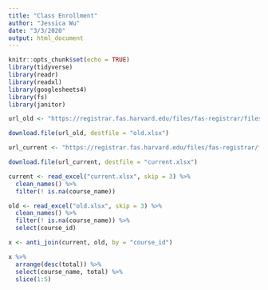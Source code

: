 ```yaml
---
title: "Class Enrollment"
author: "Jessica Wu"
date: "3/3/2020"
output: html_document
---
```


```r
knitr::opts_chunk$set(echo = TRUE)
library(tidyverse)
library(readr)
library(readxl)
library(googlesheets4)
library(fs)
library(janitor)
```

```r

url_old <- "https://registrar.fas.harvard.edu/files/fas-registrar/files/class_enrollment_summary_by_term_3.22.19_0.xlsx"

download.file(url_old, destfile = "old.xlsx")

url_current <- "https://registrar.fas.harvard.edu/files/fas-registrar/files/class_enrollment_summary_by_term_2.25.20_0.xlsx"

download.file(url_current, destfile = "current.xlsx")

current <- read_excel("current.xlsx", skip = 3) %>%
  clean_names() %>%
  filter(! is.na(course_name))

old <- read_excel("old.xlsx", skip = 3) %>%
  clean_names() %>%
  filter(! is.na(course_name)) %>%
  select(course_id)

x <- anti_join(current, old, by = "course_id")

x %>%
  arrange(desc(total)) %>% 
  select(course_name, total) %>% 
  slice(1:5)

```

